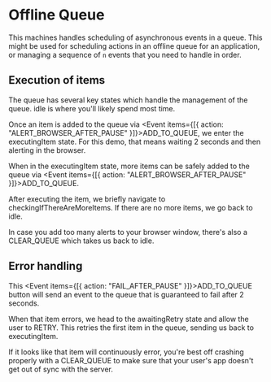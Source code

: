 # Offline Queue

This machines handles scheduling of asynchronous events in a queue. This might be used for scheduling actions in an offline queue for an application, or managing a sequence of `n` events that you need to handle in order.

## Execution of items

The queue has several key states which handle the management of the queue. <State>idle</State> is where you'll likely spend most time.

Once an item is added to the queue via <Event items={[{ action: "ALERT_BROWSER_AFTER_PAUSE" }]}>ADD_TO_QUEUE</Event>, we enter the <State>executingItem</State> state. For this demo, that means waiting 2 seconds and then alerting in the browser.

When in the <State>executingItem</State> state, more items can be safely added to the queue via <Event items={[{ action: "ALERT_BROWSER_AFTER_PAUSE" }]}>ADD_TO_QUEUE</Event>.

<WholeContext />

After executing the item, we briefly navigate to <State>checkingIfThereAreMoreItems</State>. If there are no more items, we go back to <State>idle</State>.

In case you add too many alerts to your browser window, there's also a <Event>CLEAR_QUEUE</Event> which takes us back to <State>idle</State>.

## Error handling

This <Event items={[{ action: "FAIL_AFTER_PAUSE" }]}>ADD_TO_QUEUE</Event> button will send an event to the queue that is guaranteed to fail after 2 seconds.

When that item errors, we head to the <State>awaitingRetry</State> state and allow the user to <Event>RETRY</Event>. This retries the first item in the queue, sending us back to <State>executingItem</State>.

If it looks like that item will continuously error, you're best off crashing properly with a <Event>CLEAR_QUEUE</Event> to make sure that your user's app doesn't get out of sync with the server.
